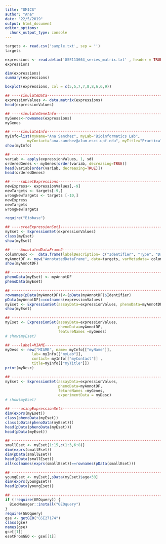 ```yaml
---
title: "OMICS"
author: "Ana"
date: "22/5/2019"
output: html_document
editor_options: 
  chunk_output_type: console
---
```


```r
targets <- read.csv('sample.txt', sep = '')
targets
```

```r
expressions <- read.delim('GSE113664_series_matrix.txt' , header = TRUE, row.names = 1)
expressions
```

```r
dim(expressions)
summary(expressions)

```

```r
boxplot(expressions, col = c(5,5,7,7,8,8,6,6,9))

```


```r
## ----simulateData--------------------------------------------------------
expressionValues <- data.matrix(expressions)
head(expressionValues)


```



```r
## ----simulateGeneInfo----------------------------------------------------
myGenes<-rownames(expressions)
myGenes
```



```r
## ----simulateInfo--------------------------------------------------------
myInfo=list(myName="Ana Sanchez", myLab="Bioinformatics Lab", 
          myContact="ana.sanchez@alum.esci.upf.edu", myTitle="Practical Exercise on ExpressionSets")
show(myInfo)
```
```r
## ------------------------------------------------------------------------
variab <- apply(expressionValues, 1, sd)
orderedGenes <- myGenes[order(variab, decreasing=TRUE)]
head(variab[order(variab, decreasing=TRUE)])
head(orderedGenes)

```

```r
## ----subsetExpressions---------------------------------------------------
newExpress<- expressionValues[,-9]
newTargets <- targets[-9,]
wrongNewTargets <- targets [-10,]
newExpress
newTargets
wrongNewTargets
```

```r

require("Biobase")

```

```r
## ----creaExpressionSet1--------------------------------------------------
myEset <- ExpressionSet(expressionValues)
class(myEset)
show(myEset)

```

```r

## ----AnnotatedDataFrame2-------------------------------------------------
columnDesc <-  data.frame(labelDescription= c("Identifier", "Type", "Drug"))
myAnnotDF <- new("AnnotatedDataFrame", data=targets, varMetadata= columnDesc)
show(myAnnotDF)

```

```r
## ------------------------------------------------------------------------
phenoData(myEset) <- myAnnotDF 
phenoData(myEset)
```

```r

## ------------------------------------------------------------------------
rownames(pData(myAnnotDF))<-(pData(myAnnotDF)$Identifier)
pData(myAnnotDF)==colnames(expressionValues)
myEset <- ExpressionSet(assayData=expressionValues, phenoData=myAnnotDF)
show(myEset)

```

```r

## ------------------------------------------------------------------------
myEset <- ExpressionSet(assayData=expressionValues, 
                        phenoData=myAnnotDF, 
                        featureNames =myGenes)
# show(myEset)

```

```r
## ----label=MIAME---------------------------------------------------------
myDesc <- new("MIAME", name= myInfo[["myName"]],
            lab= myInfo[["myLab"]],
            contact= myInfo[["myContact"]] ,
            title=myInfo[["myTitle"]])
print(myDesc)

```

```r
## ------------------------------------------------------------------------
myEset <- ExpressionSet(assayData=expressionValues, 
                        phenoData=myAnnotDF,
                        fetureNames =myGenes,
                        experimentData = myDesc)
# show(myEset)
```


```r
## ----usingExpressionSets-------------------------------------------------
dim(exprs(myEset))
class(phenoData(myEset))
class(pData(phenoData(myEset)))
head(pData(phenoData(myEset)))
head(pData(myEset))

```


```r

## ------------------------------------------------------------------------
smallEset <- myEset[1:15,c(1:3,6:8)]
dim(exprs(smallEset))
dim(pData(smallEset))
head(pData(smallEset))
all(colnames(exprs(smallEset))==rownames(pData(smallEset)))


```

```r

## ------------------------------------------------------------------------
youngEset <- myEset[,pData(myEset)$age<30]
dim(exprs(youngEset))
head(pData(youngEset))
```

```r
## ------------------------------------------------------------------------
if (!require(GEOquery)) {
  BiocManager::install("GEOquery")
}
require(GEOquery)
gse <- getGEO("GSE27174")
class(gse)
names(gse)
gse[[1]]
esetFromGEO <- gse[[1]]
```













